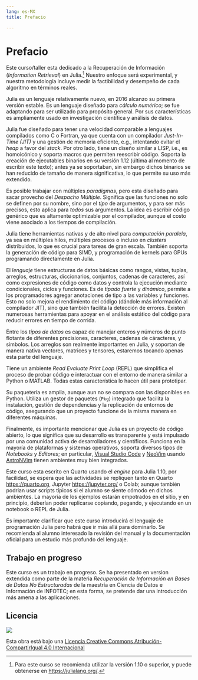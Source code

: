 ```yaml
---
lang: es-MX
title: Prefacio

---
```


# Prefacio {.unnumbered}

Este curso/taller esta dedicado a la Recuperación de Información (_Information Retrieval_) en Julia.[^julia] Nuestro enfoque será experimental, y nuestra metodología incluye medir la factibilidad y desempeño de cada algoritmo en términos reales.

Julia es un lenguaje relativamente nuevo, en 2016 alcanzo su primera versión estable. Es un lenguaje diseñado para _cálculo numérico_; se fue adaptando para ser utilizado para propósito general. Por sus características es ampliamente usado en investigación científica y análisis de datos. 

[^julia]: Para este curso se recomienda utilizar la versión 1.10 o superior, y puede obtenerse en <https://julialang.org/>.

Julia fue diseñado para tener una velocidad comparable a lenguajes compilados como C o Fortran, ya que cuenta con un compilador _Just-In-Time (JIT)_ y una gestión de memoria eficiente, e.g., intentando evitar el _heap_ a favor del _stack_. Por otro lado, tiene un diseño similar a LISP, i.e., es homoicónico y soporta macros que permiten reescribir código. Soporta la creación de ejecutables binarios en su versión 1.12 (última al momento de escribir este texto); antes ya se soportaban, sin embargo dichos binarios se han reducido de tamaño de manera significativa, lo que permite su uso más extendido. 

Es posible trabajar con múltiples _paradigmas_, pero esta diseñado para sacar provecho del _Despacho Múltiple_. Significa que las funciones no solo se definen por su nombre, sino por el _tipo_ de argumentos, y para ser más precisos, esto aplica para *todos* sus argumentos. La idea es escribir código genérico que es altamente optimizable por el compilador, aunque el costo viene asociado a los tiempos de compilación. 

Julia tiene herramientas nativas y de alto nivel para _computación paralela_, ya sea en múltiples hilos, múltiples procesos o incluso en _clusters_ distribuidos, lo que es crucial para tareas de gran escala. También soporta la generación de código para SIMD, y programación de kernels para GPUs programando directamente en Julia.

El _lenguaje_ tiene estructuras de datos básicas como rangos, vistas, tuplas, arreglos, estructuras, diccionarios, conjuntos, cadenas de caracteres, así como expresiones de código como datos y controla la ejecución mediante condicionales, ciclos y funciones.
Es de _tipado fuerte_ y _dinámico_, permite a los programadores agregar anotaciones de tipo a las variables y funciones. Esto no solo mejora el rendimiento del código (dándole más información al compilador JIT), sino que también facilita la detección de errores. Existen numerosas herramientas para apoyar en el análisis estático del código para reducir errores en tiempo de corrida.

Entre los _tipos de datos_ es capaz de manejar enteros y números de punto flotante de diferentes precisiones, caracteres, cadenas de cáracteres, y simbolos. Los arreglos son realmente importantes en Julia, y soportan de manera nativa vectores, matrices y tensores, estaremos tocando apenas esta parte del lenguaje. 

Tiene un ambiente _Read Evaluate Print Loop_ (REPL) que simplifica el proceso de probar código e interactuar con el entorno de manera similar a Python o MATLAB. Todas estas característica lo hacen útil para prototipar. 

Su paquetería es amplia, aunque aun no se compara con las disponibles en Python. Utiliza un gestor de paquetes (`Pkg`) integrado que facilita la instalación, gestión de dependencias y la replicación de entornos de código, asegurando que un proyecto funcione de la misma manera en diferentes máquinas.

Finalmente, es importante mencionar que Julia es un proyecto de código abierto, lo que significa que su desarrollo es transparente y está impulsado por una comunidad activa de desarrolladores y científicos. Funciona en la mayoría de plataformas y sistemas operativos, soporta diversos tipos de _Notebooks_ y _Editores_; en particular, [Visual Studio Code](https://code.visualstudio.com/) y [NeoVim](https://neovim.io/) usando [AstroNVim](https://astronvim.com/) tienen ambientes muy bien integrados.

Este curso esta escrito en Quarto usando el _engine_ para Julia 1.10, por facilidad, se espera que las actividades se repliquen tanto en Quarto <https://quarto.org>, Jupyter <https://jupyter.org/> o Colab; aunque también podrian usar scripts típicos si el alumno se siente cómodo en dichos ambientes. La mayoría de los ejemplos estarán empotrados en el sitio, y en principio, deberían poder replicarse copiando, pegando, y ejecutando en un notebook o REPL de Julia.

Es importante clarificar que este curso introducirá el lenguaje de programación Julia pero habrá que ir más allá para dominarlo. Se recomienda al alumno interesado la revisión del manual y la documentación oficial para un estudio más profundo del lenguaje. 


## Trabajo en progreso

Este curso es un trabajo en progreso. Se ha presentado en version extendida como parte de la materia _Recuperación de Información en Bases de Datos No Estructuradas_ de la maestría en Ciencia de Datos e Información de INFOTEC; en esta forma, se pretende dar una introducción más amena a las aplicaciones.


## Licencia

[![](https://i.creativecommons.org/l/by-sa/4.0/88x31.png)](http://creativecommons.org/licenses/by-sa/4.0/)

Esta obra está bajo una [Licencia Creative Commons Atribución-CompartirIgual 4.0 Internacional](http://creativecommons.org/licenses/by-sa/4.0/)

